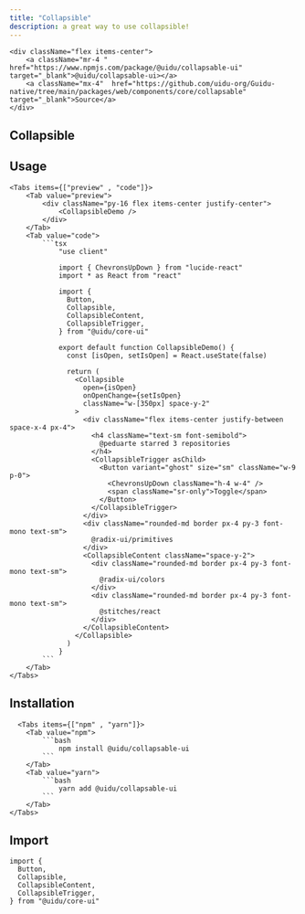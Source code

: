 ```yaml
--- 
title: "Collapsible" 
description: a great way to use collapsible! 
--- 
```




    <div className="flex items-center">
        <a className="mr-4 " href="https://www.npmjs.com/package/@uidu/collapsable-ui" target="_blank">@uidu/collapsable-ui></a>
        <a className="mx-4"  href="https://github.com/uidu-org/Guidu-native/tree/main/packages/web/components/core/collapsable" target="_blank">Source</a>
    </div>

## Collapsible

  <CollapsibleDemo />

## Usage 
    <Tabs items={["preview" , "code"]}>
        <Tab value="preview">
            <div className="py-16 flex items-center justify-center">
                <CollapsibleDemo />
            </div>
        </Tab>
        <Tab value="code">
            ```tsx 
                "use client"

                import { ChevronsUpDown } from "lucide-react"
                import * as React from "react"

                import {
                  Button,
                  Collapsible,
                  CollapsibleContent,
                  CollapsibleTrigger,
                } from "@uidu/core-ui"

                export default function CollapsibleDemo() {
                  const [isOpen, setIsOpen] = React.useState(false)

                  return (
                    <Collapsible
                      open={isOpen}
                      onOpenChange={setIsOpen}
                      className="w-[350px] space-y-2"
                    >
                      <div className="flex items-center justify-between space-x-4 px-4">
                        <h4 className="text-sm font-semibold">
                          @peduarte starred 3 repositories
                        </h4>
                        <CollapsibleTrigger asChild>
                          <Button variant="ghost" size="sm" className="w-9 p-0">
                            <ChevronsUpDown className="h-4 w-4" />
                            <span className="sr-only">Toggle</span>
                          </Button>
                        </CollapsibleTrigger>
                      </div>
                      <div className="rounded-md border px-4 py-3 font-mono text-sm">
                        @radix-ui/primitives
                      </div>
                      <CollapsibleContent className="space-y-2">
                        <div className="rounded-md border px-4 py-3 font-mono text-sm">
                          @radix-ui/colors
                        </div>
                        <div className="rounded-md border px-4 py-3 font-mono text-sm">
                          @stitches/react
                        </div>
                      </CollapsibleContent>
                    </Collapsible>
                  )
                }
            ```
        </Tab>
    </Tabs>

## Installation 
      <Tabs items={["npm" , "yarn"]}>
        <Tab value="npm">
            ```bash
                npm install @uidu/collapsable-ui
            ```
        </Tab>
        <Tab value="yarn">
            ```bash
                yarn add @uidu/collapsable-ui
            ```
        </Tab>
    </Tabs>

## Import 

  ```tsx
  import {
    Button,
    Collapsible,
    CollapsibleContent,
    CollapsibleTrigger,
  } from "@uidu/core-ui"
  ```